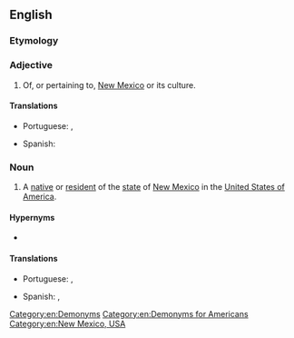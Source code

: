 ==English==

===Etymology===
{{suffix|en|New Mexico|an}}

===Adjective===
{{en-adj|-|head=New Mexican}}

# Of, or pertaining to, [[New Mexico]] or its culture.

====Translations====
{{trans-top|of, from or relating to New Mexico}}
* Portuguese: {{t|pt|novo-mexicano}}, {{t|pt|neomexicano}}
{{trans-mid}}
* Spanish: {{t+|es|neomexicano}}
{{trans-bottom}}

===Noun===
{{en-noun|head=[[new|New]] [[Mexican]]}}

# A [[native]] or [[resident]] of the [[state]] of [[New Mexico]] in the [[United States of America]].

====Hypernyms====
* {{l|en|American}}

====Translations====
{{trans-top|an inhabitant or a resident of the state of New Mexico}}
* Portuguese: {{t|pt|novo-mexicano|m}}, {{t|pt|neomexicano|m}}
{{trans-mid}}
* Spanish: {{t+|es|neomexicano|m}}, {{t|es|neomexicana|f}}
{{trans-bottom}}

[[Category:en:Demonyms]]
[[Category:en:Demonyms for Americans]]
[[Category:en:New Mexico, USA]]